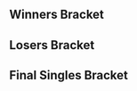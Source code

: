 {{DISPLAYTITLE:Too Hot to Handle: ''Melee'' Singles Bracket}}{{SetGame|melee}}
{{tabs static
|name1=Overview
|link1=Too Hot to Handle/Melee
|name2=Singles Pools
|link2=Too Hot to Handle/Melee/Singles Pools
|name3=Singles Bracket
|link3=Too Hot to Handle/Melee/Singles Bracket
|name4=Doubles Bracket
|link4=Too Hot to Handle/Melee/Doubles Bracket
}}
==Winners Bracket==
{{16DEWBracketA2
|column-width=200
<!-- Ro16 -->
|r1m1p1=Hungrybox |r1m1p1flag=us |r1m1p1score=3
|r1m1p2=Flipsy |r1m1p2flag=us |r1m1p2score=0
|r1m1win=1

|r1m2p1=dizzkidboogie |r1m2p1flag=us |r1m2p1score=3
|r1m2p2=Barraca |r1m2p2flag=us |r1m2p2score=1
|r1m2win=1

|r1m3p1=HugS |r1m3p1flag=us |r1m3p1score=3
|r1m3p2=Drunksloth |r1m3p2flag=us |r1m3p2score=0
|r1m3win=1
|r1m3p1char1=samus |r1m3p2char1=ic |r1m3p1stock1=1 |r1m3p2stock1=0 |r1m3win1=1 |r1m3stage1=Battlefield
|r1m3p1char2=samus |r1m3p2char2=ic |r1m3p1stock2=3 |r1m3p2stock2=0 |r1m3win2=1 |r1m3stage2=Final Destination
|r1m3p1char3=samus |r1m3p2char3=ic |r1m3p1stock3=1 |r1m3p2stock3=0 |r1m3win3=1 |r1m3stage3=Yoshi's Story
|r1m3date=October 28, 2017
|r1m3details={{BracketMatchDetails|reddit=|comment=|vod=https://www.youtube.com/watch?v=ueVel0J0Mq8}}

|r1m4p1=Swedish Delight |r1m4p1flag=us |r1m4p1score=1
|r1m4p2=DaShizWiz |r1m4p2flag=us |r1m4p2score=3
|r1m4win=2
|r1m4p1char1=sheik |r1m4p2char1=falco |r1m4p1stock1=0 |r1m4p2stock1=1 |r1m4win1=2 |r1m4stage1=Dream Land
|r1m4p1char2=sheik |r1m4p2char2=falco |r1m4p1stock2=1 |r1m4p2stock2=0 |r1m4win2=1 |r1m4stage2=Battlefield
|r1m4p1char3=sheik |r1m4p2char3=falco |r1m4p1stock3=0 |r1m4p2stock3=1 |r1m4win3=2 |r1m4stage3=Final Destination
|r1m4p1char4=sheik |r1m4p2char4=falco |r1m4p1stock4=0 |r1m4p2stock4=1 |r1m4win4=2 |r1m4stage4=Fountain of Dreams
|r1m4date=October 28, 2017
|r1m4details={{BracketMatchDetails|reddit=https://www.reddit.com/r/smashbros/comments/79ct30/too_hot_to_handle_top_48_winners_rng_swedish/|comment=|vod=https://www.youtube.com/watch?v=88fRt6qINT8}}

|r1m5p1=Plup |r1m5p1flag=us |r1m5p1score=3
|r1m5p2=Gravy |r1m5p2flag=us |r1m5p2score=1
|r1m5win=1

|r1m6p1=Crush |r1m6p1flag=us |r1m6p1score=3
|r1m6p2=Colbol |r1m6p2flag=us |r1m6p2score=1
|r1m6win=1

|r1m7p1=Druggedfox |r1m7p1flag=us |r1m7p1score=3
|r1m7p2=Reno |r1m7p2flag=us |r1m7p2score=0
|r1m7win=1

|r1m8p1=MikeHaze |r1m8p1flag=us |r1m8p1score=0
|r1m8p2=Gahtzu |r1m8p2flag=us |r1m8p2score=3
|r1m8win=2
|r1m8p1char1=fox |r1m8p2char1=cf |r1m8p1stock1=0 |r1m8p2stock1=1 |r1m8win1=2 |r1m8stage1=Yoshi's Story
|r1m8p1char2=fox |r1m8p2char2=cf |r1m8p1stock2=0 |r1m8p2stock2=3 |r1m8win2=2 |r1m8stage2=Final Destination
|r1m8p1char3=fox |r1m8p2char3=cf |r1m8p1stock3=0 |r1m8p2stock3=2 |r1m8win3=2 |r1m8stage3=Battlefield
|r1m8date=October 28, 2017
|r1m8details={{BracketMatchDetails|reddit=|comment=|vod=https://www.youtube.com/watch?v=X_uTY0vlzEM}}

<!-- QUARTERFINALS -->
|r2m1p1=Hungrybox |r2m1p1flag=us |r2m1p1score=3
|r2m1p2=dizzkidboogie |r2m1p2flag=us |r2m1p2score=0
|r2m1win=1
|r2m1p1char1=puff |r2m1p2char1=ic |r2m1p1stock1=1 |r2m1p2stock1=0 |r2m1win1=1 |r2m1stage1=Battlefield
|r2m1p1char2=puff |r2m1p2char2=ic |r2m1p1stock2=2 |r2m1p2stock2=0 |r2m1win2=1 |r2m1stage2=Final Destination
|r2m1p1char3=puff |r2m1p2char3=ic |r2m1p1stock3=2 |r2m1p2stock3=0 |r2m1win3=1 |r2m1stage3=Final Destination
|r2m1date=October 28, 2017
|r2m1details={{BracketMatchDetails|vod=https://www.youtube.com/watch?v=4beGYXMwvbA|comment=}}

|r2m2p1=HugS |r2m2p1flag=us |r2m2p1score=3
|r2m2p2=DaShizWiz |r2m2p2flag=us |r2m2p2score=0
|r2m2win=1
|r2m2p1char1=samus |r2m2p2char1=falco |r2m2p1stock1=2 |r2m2p2stock1=0 |r2m2win1=1 |r2m2stage1=Battlefield
|r2m2p1char2=samus |r2m2p2char2=falco |r2m2p1stock2=3 |r2m2p2stock2=0 |r2m2win2=1 |r2m2stage2=Yoshi's Story
|r2m2p1char3=samus |r2m2p2char3=falco |r2m2p1stock3=2 |r2m2p2stock3=0 |r2m2win3=1 |r2m2stage3=Pokemon Stadium
|r2m2date=October 28, 2017
|r2m2details={{BracketMatchDetails|vod=https://www.youtube.com/watch?v=TThsaIMdFMU|comment=}}

|r2m3p1=Plup |r2m3p1flag=us |r2m3p1score=3
|r2m3p2=Crush |r2m3p2flag=us |r2m3p2score=0
|r2m3win=1
|r2m3p1char1=fox |r2m3p2char1=fox |r2m3p1stock1=1 |r2m3p2stock1=0 |r2m3win1=1 |r2m3stage1=Battlefield
|r2m3p1char2=fox |r2m3p2char2=fox |r2m3p1stock2=1 |r2m3p2stock2=0 |r2m3win2=1 |r2m3stage2=Battlefield
|r2m3p1char3=fox |r2m3p2char3=fox |r2m3p1stock3=2 |r2m3p2stock3=0 |r2m3win3=1 |r2m3stage3=Battlefield
|r2m3date=October 28, 2017
|r2m3details={{BracketMatchDetails|vod=https://www.youtube.com/watch?v=Qf2zs_lvp9k|comment=}}

|r2m4p1=Druggedfox |r2m4p1flag=us |r2m4p1score=3
|r2m4p2=Gahtzu |r2m4p2flag=us |r2m4p2score=1
|r2m4win=1
|r2m4p1char1=fox |r2m4p2char1=cf |r2m4p1stock1=2 |r2m4p2stock1=0 |r2m4win1=1 |r2m4stage1=Yoshi's Story
|r2m4p1char2=fox |r2m4p2char2=cf |r2m4p1stock2=0 |r2m4p2stock2=2 |r2m4win2=2 |r2m4stage2=Battlefield
|r2m4p1char3=fox |r2m4p2char3=cf |r2m4p1stock3=1 |r2m4p2stock3=0 |r2m4win3=1 |r2m4stage3=Fountain of Dreams
|r2m4p1char4=fox |r2m4p2char4=cf |r2m4p1stock4=1 |r2m4p2stock4=0 |r2m4win4=1 |r2m4stage4=Dream Land
|r2m4date=October 28, 2017
|r2m4details={{BracketMatchDetails|vod=https://www.youtube.com/watch?v=WCwFrCfWEb4|comment=}}

<!-- SEMIFINALS -->
|r3m1p1=Hungrybox |r3m1p1flag=us |r3m1p1score=3
|r3m1p2=HugS |r3m1p2flag=us |r3m1p2score=0
|r3m1win=1
|r3m1p1char1=jigglypuff |r3m1p2char1=samus |r3m1p1stock1=2 |r3m1p2stock1=0 |r3m1win1=1 |r3m1stage1=Battlefield
|r3m1p1char2=jigglypuff |r3m1p2char2=samus |r3m1p1stock2=2 |r3m1p2stock2=0 |r3m1win2=1 |r3m1stage2=Dream Land
|r3m1p1char3=jigglypuff |r3m1p2char3=samus |r3m1p1stock3=3 |r3m1p2stock3=0 |r3m1win3=1 |r3m1stage3=Dream Land
|r3m1date=October 29, 2017
|r3m1details={{BracketMatchDetails|reddit=|comment=|vod=https://www.youtube.com/watch?v=n_vPfgVUiLw}}

|r3m2p1=Plup |r3m2p1flag=us |r3m2p1score=3
|r3m2p2=Druggedfox |r3m2p2flag=us |r3m2p2score=1
|r3m2win=1
|r3m2p1char1=fox |r3m2p2char1=fox |r3m2p1stock1=1 |r3m2p2stock1=0 |r3m2win1=1 |r3m2stage1=Fountain of Dreams
|r3m2p1char2=fox |r3m2p2char2=fox |r3m2p1stock2=0 |r3m2p2stock2=1 |r3m2win2=2 |r3m2stage2=Fountain of Dreams
|r3m2p1char3=fox |r3m2p2char3=fox |r3m2p1stock3=2 |r3m2p2stock3=0 |r3m2win3=1 |r3m2stage3=Yoshi's Story
|r3m2p1char4=fox |r3m2p2char4=fox |r3m2p1stock4=2 |r3m2p2stock4=0 |r3m2win4=1 |r3m2stage4=Final Destination
|r3m2date=October 29, 2017
|r3m2details={{BracketMatchDetails|reddit=|comment=|vod=https://www.youtube.com/watch?v=Cdnh3yDKkCk}}
}}
==Losers Bracket==
{{48DELBracketSmwA
|tourneylink=Too Hot to Handle/Melee
|tourneyname=Too Hot to Handle
|l1placement=33-48
|l2placement=25-32
|l3placement=17-24
|l4placement=13-16
|l5placement=9-12
|l6placement=7-8
|l7placement=5-6

|l1m1p1=MattDotZeb |l1m1p1flag=us |l1m1p1score=0 |l1m1win=2
|l1m1p2=Tempo |l1m1p2flag=us |l1m1p2score=2
|l1m2p1=Oaty |l1m2p1flag=us |l1m2p1score=2 |l1m2win=1
|l1m2p2=Wobbles |l1m2p2flag=us |l1m2p2score=0
|l1m3p1=Porkchops |l1m3p1flag=us |l1m3p1score=2 |l1m3win=1
|l1m3p2=CA$H F Money |l1m3p2flag=us |l1m3p2score=0
|l1m4p1=Envy |l1m4p1flag=us |l1m4p1score=2 |l1m4win=1
|l1m4p2=veggies |l1m4p2flag=us |l1m4p2score=0
|l1m5p1=Sinbad |l1m5p1flag=us |l1m5p1score=2 |l1m5win=1
|l1m5p2=JRad |l1m5p2flag=us |l1m5p2score=0

|l1m6p1=Fabio |l1m6p1flag=us |l1m6p1score=2 |l1m6win=1
|l1m6p2=Dabest |l1m6p2flag=us |l1m6p2score=0
|l1m6p1char1=falco |l1m6p2char1=fox |l1m6p1stock1=1 |l1m6p2stock1=0 |l1m6win1=1 |l1m6stage1=Battlefield
|l1m6p1char2=falco |l1m6p2char2=fox |l1m6p1stock2=3 |l1m6p2stock2=0 |l1m6win2=1 |l1m6stage2=Yoshi's Story
|l1m6date=
|l1m6details={{BracketMatchDetails|vod=https://www.youtube.com/watch?v=kmBcyJott8M|comment=}}

|l1m7p1=G$ |l1m7p1flag=us |l1m7p1score=0 |l1m7win=2
|l1m7p2=Juanpi |l1m7p2flag=us |l1m7p2score=2
|l1m8p1=prof |l1m8p1flag=us |l1m8p1score=2 |l1m8win=1
|l1m8p2=Afmbot |l1m8p2flag=us |l1m8p2score=0
|l1m9p1=Peach Shampoo |l1m9p1flag=us |l1m9p1score=0 |l1m9win=2
|l1m9p2=Chef Rach |l1m9p2flag=us |l1m9p2score=2
|l1m10p1=Krudo |l1m10p1flag=us |l1m10p1score=2 |l1m10win=1
|l1m10p2=Animal Control |l1m10p2flag=us |l1m10p2score=1
|l1m11p1=Spider Sense |l1m11p1flag=us |l1m11p1score=0 |l1m11win=2
|l1m11p2=Hungry Pigeon |l1m11p2flag=us |l1m11p2score=2
|l1m12p1=Arakune |l1m12p1flag=us |l1m12p1score=1 |l1m12win=2
|l1m12p2=yoshiCR |l1m12p2flag=cr |l1m12p2score=2
|l1m13p1=Slox |l1m13p1flag=us |l1m13p1score=2 |l1m13win=1
|l1m13p2=Komodo |l1m13p2flag=us |l1m13p2score=0
|l1m14p1=Crunch |l1m14p1flag=us |l1m14p1score=2 |l1m14win=1
|l1m14p2=Dybloons |l1m14p2flag=us |l1m14p2score=0
|l1m15p1=Steele |l1m15p1flag=us |l1m15p1score=0 |l1m15win=2
|l1m15p2=Cejaman |l1m15p2flag=us |l1m15p2score=2
|l1m16p1=Voo |l1m16p1flag=us |l1m16p1score=2 |l1m16win=1
|l1m16p2=McSwanky |l1m16p2flag=us |l1m16p2score=1

|l2m1p1=Tempo |l2m1p1flag=us |l2m1p1score=3 |l2m1win=1
|l2m1p2=Oaty |l2m1p2flag=us |l2m1p2score=1
|l2m2p1=Porkchops |l2m2p1flag=us |l2m2p1score=3 |l2m2win=1
|l2m2p2=Envy |l2m2p2flag=us |l2m2p2score=2
|l2m3p1=Sinbad |l2m3p1flag=us |l2m3p1score=3 |l2m3win=1
|l2m3p2=Fabio |l2m3p2flag=us |l2m3p2score=0
|l2m4p1=Juanpi |l2m4p1flag=us |l2m4p1score=3 |l2m4win=1
|l2m4p2=prof |l2m4p2flag=us |l2m4p2score=1
|l2m5p1=Chef Rach |l2m5p1flag=us |l2m5p1score=3 |l2m5win=1
|l2m5p2=Krudo |l2m5p2flag=us |l2m5p2score=1
|l2m6p1=Hungry Pigeon |l2m6p1flag=us |l2m6p1score=2 |l2m6win=2
|l2m6p2=yoshiCR |l2m6p2flag=cr |l2m6p2score=3
|l2m7p1=Slox |l2m7p1flag=us |l2m7p1score=3 |l2m7win=1
|l2m7p2=Crunch |l2m7p2flag=us |l2m7p2score=1
|l2m8p1=Cejaman |l2m8p1flag=us |l2m8p1score=0 |l2m8win=2
|l2m8p2=Voo |l2m8p2flag=us |l2m8p2score=3
 
|l3m1p1=Swedish Delight |l3m1p1flag=us |l3m1p1score=3 |l3m1win=1
|l3m1p2=Tempo |l3m1p2flag=us |l3m1p2score=0
|l3m2p1=Drunksloth |l3m2p1flag=us |l3m2p1score=3 |l3m2win=1
|l3m2p2=Porkchops |l3m2p2flag=us |l3m2p2score=0
|l3m3p1=Barraca |l3m3p1flag=us |l3m3p1score=3 |l3m3win=1
|l3m3p2=Sinbad |l3m3p2flag=us |l3m3p2score=2
|l3m4p1=Flipsy |l3m4p1flag=us |l3m4p1score=3 |l3m4win=1
|l3m4p2=Juanpi |l3m4p2flag=us |l3m4p2score=1
|l3m5p1=MikeHaze |l3m5p1flag=us |l3m5p1score=3 |l3m5win=1
|l3m5p2=Chef Rach |l3m5p2flag=us |l3m5p2score=1
|l3m6p1=Reno |l3m6p1flag=us |l3m6p1score=3 |l3m6win=1
|l3m6p2=yoshiCR |l3m6p2flag=cr |l3m6p2score=0
|l3m7p1=Colbol |l3m7p1flag=us |l3m7p1score=3 |l3m7win=1
|l3m7p2=Slox |l3m7p2flag=us |l3m7p2score=0
|l3m8p1=Gravy |l3m8p1flag=us |l3m8p1score=3 |l3m8win=1
|l3m8p2=Voo |l3m8p2flag=us |l3m8p2score=1

|l4m1p1=Swedish Delight |l4m1p1flag=us |l4m1p1score=3 |l4m1win=1
|l4m1p2=Drunksloth |l4m1p2flag=us |l4m1p2score=0
|l4m2p1=Barraca |l4m2p1flag=us |l4m2p1score=1 |l4m2win=2
|l4m2p2=Flipsy |l4m2p2flag=us |l4m2p2score=3
|l4m3p1=MikeHaze |l4m3p1flag=us |l4m3p1score=3 |l4m3win=1
|l4m3p2=Reno |l4m3p2flag=us |l4m3p2score=1
|l4m4p1=Colbol |l4m4p1flag=us |l4m4p1score=3 |l4m4win=1
|l4m4p2=Gravy |l4m4p2flag=us |l4m4p2score=1

|l5m1p1=Crush |l5m1p1flag=us |l5m1p1score=3 
|l5m1p2=Swedish Delight |l5m1p2flag=us |l5m1p2score=1
|l5m1win=1
|l5m1p1char1=fox |l5m1p2char1=sheik |l5m1p1stock1=1 |l5m1p2stock1=0 |l5m1win1=1 |l5m1stage1=Battlefield
|l5m1p1char2=fox |l5m1p2char2=sheik |l5m1p1stock2=3 |l5m1p2stock2=0 |l5m1win2=1 |l5m1stage2=Fountain of Dreams
|l5m1p1char3=fox |l5m1p2char3=sheik |l5m1p1stock3=0 |l5m1p2stock3=1 |l5m1win3=2 |l5m1stage3=Dream Land
|l5m1p1char4=fox |l5m1p2char4=sheik |l5m1p1stock4=2 |l5m1p2stock4=0 |l5m1win4= 1|l5m1stage4=Pokemon Stadium
|l5m1date=October 28, 2017
|l5m1finished=
|l5m1details={{BracketMatchDetails|comment=|preview=|lrthread=|vod=https://www.youtube.com/watch?v=JyoJqe559GM|interview=|recap=}}

|l5m2p1=Gahtzu |l5m2p1flag=us |l5m2p1score= 3
|l5m2p2=Flipsy |l5m2p2flag=us |l5m2p2score=1
|l5m2win=1
|l5m2p1char1=cf |l5m2p2char1=ic |l5m2p1stock1=3 |l5m2p2stock1=0 |l5m2win1=1 |l5m2stage1=Battlefield
|l5m2p1char2=cf |l5m2p2char2=ic |l5m2p1stock2=1 |l5m2p2stock2=0 |l5m2win2=1 |l5m2stage2=Pokemon Stadium
|l5m2p1char3=cf |l5m2p2char3=ic |l5m2p1stock3=0 |l5m2p2stock3=2 |l5m2win3=2 |l5m2stage3=Pokemon Stadium
|l5m2p1char4=cf |l5m2p2char4=ic |l5m2p1stock4=1 |l5m2p2stock4=0 |l5m2win4=1 |l5m2stage4=Yoshi's Story
|l5m2date=October 28, 2017
|l5m2finished=
|l5m2details={{BracketMatchDetails|comment=|preview=|lrthread=|vod=https://www.youtube.com/watch?v=3Xeh8iye5Qg|interview=|recap=}}

|l5m3p1=dizzkidboogie |l5m3p1flag=us |l5m3p1score= 2
|l5m3p2=MikeHaze |l5m3p2flag=us |l5m3p2score=3
|l5m3win=2
|l5m3p1char1=ic |l5m3p2char1=fox |l5m3p1stock1=0 |l5m3p2stock1=3 |l5m3win1=2 |l5m3stage1=Dream Land
|l5m3p1char2=ic |l5m3p2char2=fox |l5m3p1stock2=1 |l5m3p2stock2=0 |l5m3win2=1 |l5m3stage2=Final Destination
|l5m3p1char3=ic |l5m3p2char3=fox |l5m3p1stock3=0 |l5m3p2stock3=2 |l5m3win3=2 |l5m3stage3=Battlefield
|l5m3p1char4=ic |l5m3p2char4=fox |l5m3p1stock4=2 |l5m3p2stock4=0 |l5m3win4=1 |l5m3stage4=Pokemon Stadium
|l5m3p1char5=ic |l5m3p2char5=fox |l5m3p1stock5=0 |l5m3p2stock5=1 |l5m3win5=2 |l5m3stage5=Yoshi's Story
|l5m3date=October 28, 2017
|l5m3finished=
|l5m3details={{BracketMatchDetails|comment=|preview=|lrthread=|vod=https://www.youtube.com/watch?v=Xi7kUzeugv0|interview=|recap=}}

|l5m4p1=DaShizWiz |l5m4p1flag=us |l5m4p1score=0
|l5m4p2=Colbol |l5m4p2flag=us |l5m4p2score=3
|l5m4win=2
|l5m4p1char1=falco |l5m4p2char1=marth |l5m4p1stock1=0 |l5m4p2stock1=2 |l5m4win1=2 |l5m4stage1=Yoshi's Story
|l5m4p1char2=falco |l5m4p2char2=marth |l5m4p1stock2=0 |l5m4p2stock2=2 |l5m4win2=2 |l5m4stage2=Pokemon Stadium
|l5m4p1char3=falco |l5m4p2char3=marth |l5m4p1stock3=0 |l5m4p2stock3=3 |l5m4win3=2 |l5m4stage3=Yoshi's Story
|l5m4date=October 28, 2017
|l5m4finished=
|l5m4details={{BracketMatchDetails|comment=|preview=|lrthread=|vod=https://www.youtube.com/watch?v=o711LPXi67w|interview=|recap=}}

|l6m1p1=Crush |l6m1p1flag=us |l6m1p1score=3 |l6m1win=1
|l6m1p2=Gahtzu |l6m1p2flag=us |l6m1p2score=0
|l6m1p1char1=fox |l6m1p2char1=cf |l6m1p1stock1=1 |l6m1p2stock1=0 |l6m1win1=1 |l6m1stage1=Battlefield
|l6m1p1char2=fox |l6m1p2char2=cf |l6m1p1stock2=1 |l6m1p2stock2=0 |l6m1win2=1 |l6m1stage2=Battlefield
|l6m1p1char3=fox |l6m1p2char3=cf |l6m1p1stock3=1 |l6m1p2stock3=0 |l6m1win3=1 |l6m1stage3=Battlefield
|l6m1date=October 29, 2017
|l6m1details={{BracketMatchDetails|reddit=|comment=|vod=https://www.youtube.com/watch?v=w_H3yqDqt-g}}

|l6m2p1=MikeHaze |l6m2p1flag=us |l6m2p1score=3 |l6m2win=1
|l6m2p2=Colbol |l6m2p2flag=us |l6m2p2score=0
|l6m2p1char1=fox |l6m2p2char1=marth |l6m2p1stock1=1 |l6m2p2stock1=0 |l6m2win1=1 |l6m2stage1=Battlefield
|l6m2p1char2=fox |l6m2p2char2=fox |l6m2p1stock2=2 |l6m2p2stock2=0 |l6m2win2=1 |l6m2stage2=Battlefield
|l6m2p1char3=fox |l6m2p2char3=fox |l6m2p1stock3=1 |l6m2p2stock3=0 |l6m2win3=1 |l6m2stage3=Pokémon Stadium
|l6m2date=October 29, 2017
|l6m2details={{BracketMatchDetails|reddit=|comment=|vod=https://www.youtube.com/watch?v=x7L0zhr-IXs}}

|l7m1p1=HugS |l7m1p1flag=us |l7m1p1score=2 |l7m1win=2
|l7m1p2=Crush |l7m1p2flag=us |l7m1p2score=3
|l7m1p1char1=samus |l7m1p2char1=fox |l7m1p1stock1=2 |l7m1p2stock1=0 |l7m1win1=1 |l7m1stage1=Battlefield
|l7m1p1char2=samus |l7m1p2char2=fox |l7m1p1stock2=0 |l7m1p2stock2=2 |l7m1win2=2 |l7m1stage2=Final Destination
|l7m1p1char3=samus |l7m1p2char3=fox |l7m1p1stock3=0 |l7m1p2stock3=1 |l7m1win3=2 |l7m1stage3=Fountain of Dreams
|l7m1p1char4=samus |l7m1p2char4=fox |l7m1p1stock4=3 |l7m1p2stock4=0 |l7m1win4=1 |l7m1stage4=Fountain of Dreams
|l7m1p1char5=samus |l7m1p2char5=fox |l7m1p1stock5=0 |l7m1p2stock5=1 |l7m1win5=2 |l7m1stage5=Pokémon Stadium
|l7m1date=October 29, 2017
|l7m1details={{BracketMatchDetails|reddit=|comment=|vod=https://www.youtube.com/watch?v=uAnDJUadDcg}}

|l7m2p1=Druggedfox |l7m2p1flag=us |l7m2p1score=3 |l7m2win=1
|l7m2p2=MikeHaze |l7m2p2flag=us |l7m2p2score=1
|l7m2p1char1=fox |l7m2p2char1=fox |l7m2p1stock1=3 |l7m2p2stock1=0 |l7m2win1=1 |l7m2stage1=Final Destination
|l7m2p1char2=fox |l7m2p2char2=fox |l7m2p1stock2=0 |l7m2p2stock2=1 |l7m2win2=2 |l7m2stage2=Battlefield
|l7m2p1char3=fox |l7m2p2char3=fox |l7m2p1stock3=3 |l7m2p2stock3=0 |l7m2win3=1 |l7m2stage3=Pokémon Stadium
|l7m2p1char4=fox |l7m2p2char4=fox |l7m2p1stock4=2 |l7m2p2stock4=0 |l7m2win4=1 |l7m2stage4=Dream Land
|l7m2date=October 29, 2017
|l7m2details={{BracketMatchDetails|reddit=|comment=|vod=https://www.youtube.com/watch?v=FMmwfhsVloc}}
}}
<onlyinclude>
==Final Singles Bracket==
{{DEFinalSmwBracket
|tourneylink=Too Hot to Handle/Melee
|tourneyname=Too Hot to Handle
|l1placement=4
|r2placement=3
|r3loserplacement=2
|r3winnerplacement=1
|column-width=180

<!-- FROM WINNERS -->
|r1m1p1=Hungrybox |r1m1p1flag=us |r1m1p1score=3
|r1m1p2=Plup |r1m1p2flag=us |r1m1p2score=0
|r1m1win=1
|r1m1p1char1=jigglypuff |r1m1p2char1=fox |r1m1p1stock1=1 |r1m1p2stock1=0 |r1m1win1=1 |r1m1stage1=Fountain of Dreams
|r1m1p1char2=jigglypuff |r1m1p2char2=fox |r1m1p1stock2=1 |r1m1p2stock2=0 |r1m1win2=1 |r1m1stage2=Pokémon Stadium
|r1m1p1char3=jigglypuff |r1m1p2char3=fox |r1m1p1stock3=1 |r1m1p2stock3=0 |r1m1win3=1 |r1m1stage3=Yoshi's Story
|r1m1date=October 29, 2017
|r1m1details={{BracketMatchDetails|reddit=|comment=|vod=https://www.youtube.com/watch?v=MoSaX9emLgM}}

<!-- FROM LOSERS -->
|l1m1p1=Crush |l1m1p1flag=us |l1m1p1score=3
|l1m1p2=Druggedfox |l1m1p2flag=us |l1m1p2score=1
|l1m1win=1
|l1m1p1char1=fox |l1m1p2char1=fox |l1m1p1stock1=1 |l1m1p2stock1=0 |l1m1win1=1 |l1m1stage1=Yoshi's Story
|l1m1p1char2=fox |l1m1p2char2=fox |l1m1p1stock2=1 |l1m1p2stock2=0 |l1m1win2=1 |l1m1stage2=Yoshi's Story
|l1m1p1char3=fox |l1m1p2char3=fox |l1m1p1stock3=0 |l1m1p2stock3=2 |l1m1win3=2 |l1m1stage3=Pokémon Stadium
|l1m1p1char4=fox |l1m1p2char4=fox |l1m1p1stock4=2 |l1m1p2stock4=0 |l1m1win4=1 |l1m1stage4=Battlefield
|l1m1date=October 29, 2017
|l1m1details={{BracketMatchDetails|reddit=|comment=|vod=https://www.youtube.com/watch?v=6incIjYnBX0}}

<!-- LOSERS FINALS -->
|r2m1p1=Plup |r2m1p1flag=us |r2m1p1score=2
|r2m1p2=Crush |r2m1p2flag=us |r2m1p2score=3
|r2m1win=2
|r2m1p1char1=fox |r2m1p2char1=fox |r2m1p1stock1=3 |r2m1p2stock1=0 |r2m1win1=1 |r2m1stage1=Battlefield
|r2m1p1char2=fox |r2m1p2char2=fox |r2m1p1stock2=0 |r2m1p2stock2=1 |r2m1win2=2 |r2m1stage2=Battlefield
|r2m1p1char3=fox |r2m1p2char3=fox |r2m1p1stock3=2 |r2m1p2stock3=0 |r2m1win3=1 |r2m1stage3=Fountain of Dreams
|r2m1p1char4=fox |r2m1p2char4=fox |r2m1p1stock4=0 |r2m1p2stock4=3 |r2m1win4=2 |r2m1stage4=Final Destination
|r2m1p1char5=fox |r2m1p2char5=fox |r2m1p1stock5=0 |r2m1p2stock5=2 |r2m1win5=2 |r2m1stage5=Pokémon Stadium
|r2m1date=October 29, 2017
|r2m1details={{BracketMatchDetails|reddit=|comment=|vod=https://www.youtube.com/watch?v=soPXyWg1b10}}

<!-- GRAND FINALS -->
|r3m1p1=Hungrybox |r3m1p1flag=us |r3m1p1score=3
|r3m1p2=Crush |r3m1p2flag=us |r3m1p2score=0
|r3m1win=1
|r3m1p1char1=jigglypuff |r3m1p2char1=fox |r3m1p1stock1=3 |r3m1p2stock1=0 |r3m1win1=1 |r3m1stage1=Fountain of Dreams
|r3m1p1char2=jigglypuff |r3m1p2char2=fox |r3m1p1stock2=3 |r3m1p2stock2=0 |r3m1win2=1 |r3m1stage2=Yoshi's Story
|r3m1p1char3=jigglypuff |r3m1p2char3=fox |r3m1p1stock3=2 |r3m1p2stock3=0 |r3m1win3=1 |r3m1stage3=Yoshi's Story
|r3m1date=October 29, 2017
|r3m1details={{BracketMatchDetails|reddit=|comment=|vod=https://www.youtube.com/watch?v=MjvMCb3qWp8}}
}}</onlyinclude>
